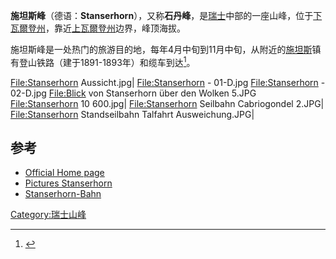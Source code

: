 {{Infobox mountain
| name = 施坦斯峰
| photo = Stanserhorn.jpg
| photo_size = 285
| photo_caption = 
| elevation_m = 1898
| elevation_ref = 
| prominence_m = 500
| prominence_ref = <ref>Retrieved from the [[Swisstopo|Swisstopo]] topographic maps. The key col is located at Ächerli (1,398 m).</ref>
| isolation_km = 4.3
| isolation_ref = <ref>Retrieved from [[Google_Earth|Google Earth]]. The nearest point of higher elevation is north of the Arvigrat.</ref>
| parent_peak = 
| map = Switzerland
| map_caption = 
| location = [[瑞士|瑞士]][[下瓦爾登州|下瓦爾登州]]
| range = [[乌里阿尔卑斯山脉|乌里阿尔卑斯山脉]]
| lat_d = 46 | lat_m = 55 | lat_s = 47 | lat_NS = N
| long_d = 8 | long_m = 20 | long_s = 25 | long_EW = E
| region = CH
| easiest_route = Cable car
}}
'''施坦斯峰'''（德语：'''Stanserhorn'''），又称'''石丹峰'''，是[[瑞士|瑞士]]中部的一座山峰，位于[[下瓦爾登州|下瓦爾登州]]，靠近[[上瓦爾登州|上瓦爾登州]]边界，峰顶海拔{{convert|1898|m|ft}}。

施坦斯峰是一处热门的旅游目的地，每年4月中旬到11月中旬，从附近的[[施坦斯|施坦斯]]镇有登山铁路（建于1891-1893年）和缆车到达<ref>{{cite web|url=http://www.stanserhorn.ch/en/travel/timetable/|title=Timetable|author=Stanserhorn-Bahn|accessdate=3 Oct 2014|archive-date=2021-02-24|archive-url=https://web.archive.org/web/20210224133053/https://www.stanserhorn.ch/en/travel/timetable/|dead-url=no}}</ref>。

<gallery>
File:Stanserhorn Aussicht.jpg|
File:Stanserhorn - 01-D.jpg
File:Stanserhorn - 02-D.jpg
File:Blick von Stanserhorn über den Wolken 5.JPG
File:Stanserhorn 10 600.jpg|
File:Stanserhorn Seilbahn Cabriogondel 2.JPG|
File:Stanserhorn Standseilbahn Talfahrt Ausweichung.JPG|
</gallery>

==参考==
{{reflist}}
* [http://www.stanserhorn.ch/ Official Home page] {{Wayback|url=http://www.stanserhorn.ch/ |date=20131226232042 }}
* [https://web.archive.org/web/20150402133039/http://www.pictures-switzerland.com/stanserhorn/ Pictures Stanserhorn]
* [http://www.stanserhorn.ch/de/bahn/cabrio/ Stanserhorn-Bahn] {{Wayback|url=http://www.stanserhorn.ch/de/bahn/cabrio/ |date=20201126115847 }}

[[Category:瑞士山峰|Category:瑞士山峰]]